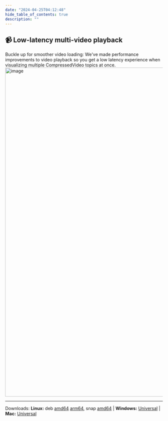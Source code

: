 ---
date: "2024-04-25T04:12:48"
hide_table_of_contents: true
description: ""
---

## 📹 Low-latency multi-video playback

Buckle up for smoother video loading: We've made performance improvements to video playback so you get a low latency experience when visualizing multiple CompressedVideo topics at once.
<img
  width="1054"
  alt="image"
  src="https://github.com/foxglove/docs/assets/12058745/ca3ec27c-1615-4f96-a744-29e6ed39c941"
/>


---

Downloads: **Linux:** deb [amd64](https://get.foxglove.dev/desktop/v/foxglove-studio--linux-amd64.deb) [arm64](https://get.foxglove.dev/desktop/v/foxglove-studio--linux-arm64.deb), snap [amd64](https://get.foxglove.dev/desktop/v/foxglove-studio--linux-amd64.snap) | **Windows:** [Universal](https://get.foxglove.dev/desktop/v/foxglove-studio--win.exe) | **Mac:** [Universal](https://get.foxglove.dev/desktop/v/foxglove-studio--mac-universal.dmg)
